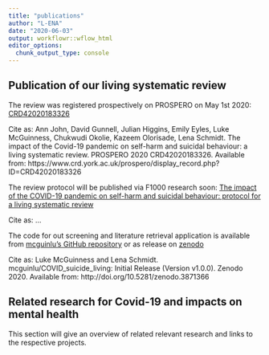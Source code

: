 ```yaml
---
title: "publications"
author: "L-ENA"
date: "2020-06-03"
output: workflowr::wflow_html
editor_options:
  chunk_output_type: console
---
```


## Publication of our living systematic review
The review was registered prospectively on PROSPERO on May 1st 2020: [CRD42020183326](https://www.crd.york.ac.uk/prospero/display_record.php?RecordID=183326)

Cite as: Ann John, David Gunnell, Julian Higgins, Emily Eyles, Luke McGuinness, Chukwudi Okolie, Kazeem Olorisade, Lena Schmidt. The impact of the Covid-19 pandemic on self-harm and suicidal behaviour: a living systematic review. PROSPERO 2020 CRD42020183326. Available from: https://www.crd.york.ac.uk/prospero/display_record.php?ID=CRD42020183326

The review protocol will be published via F1000 research soon: [The impact of the COVID-19 pandemic on self-harm and suicidal behaviour: protocol for a living systematic review](https://f1000research.com/)

Cite as: ... 

The code for out screening and literature retrieval application is available from [mcguinlu's GitHub repository](https://github.com/mcguinlu/COVID_suicide_living) or as release on [zenodo](https://zenodo.org/record/3871366#.XteMf-fTU2w)

Cite as: Luke McGuinness and Lena Schmidt. mcguinlu/COVID_suicide_living: Initial Release (Version v1.0.0). Zenodo 2020. Available from: http://doi.org/10.5281/zenodo.3871366

## Related research for Covid-19 and impacts on mental health

This section will give an overview of related relevant research and links to the respective projects.


```r

```


